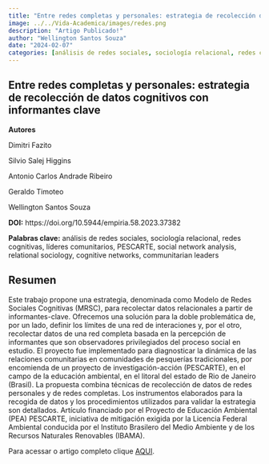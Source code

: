 ```yaml
---
title: "Entre redes completas y personales: estrategia de recolección de datos cognitivos con informantes clave"
image: ../../Vida-Academica/images/redes.png
description: "Artigo Publicado!"
author: "Wellington Santos Souza"
date: "2024-02-07"
categories: [análisis de redes sociales, sociología relacional, redes cognitivas, líderes comunitarios, PESCARTE, social network analysis, relational sociology, cognitive networks, communitarian leaders]
---
```


## Entre redes completas y personales: estrategia de recolección de datos cognitivos con informantes clave

**Autores**

Dimitri Fazito

Silvio Salej Higgins

Antonio Carlos Andrade Ribeiro

Geraldo Timoteo

Wellington Santos Souza

**DOI:** https://doi.org/10.5944/empiria.58.2023.37382

**Palabras clave:** análisis de redes sociales, sociología relacional, redes cognitivas, líderes comunitarios, PESCARTE, social network analysis, relational sociology, cognitive networks, communitarian leaders

## Resumen

Este trabajo propone una estrategia, denominada como Modelo de Redes Sociales Cognitivas (MRSC), para recolectar datos relacionales a partir de informantes-clave. Ofrecemos una solución para la doble problemática de, por un lado, definir los límites de una red de interaciones y, por el otro, recolectar datos de una red completa basada en la percepción de informantes que son observadores privilegiados del proceso social en estudio. El proyecto fue implementado para diagnosticar la dinámica de las relaciones comunitarias en comunidades de pesquerías tradicionales, por encomienda de un proyecto de investigación-acción (PESCARTE), en el campo de la educación ambiental, en el litoral del estado de Rio de Janeiro (Brasil). La propuesta combina técnicas de recolección de datos de redes personales y de redes completas. Los instrumentos elaborados para la recogida de datos y los procedimientos utilizados para validar la estrategia son detallados. Artículo financiado por el Proyecto de Educación Ambiental (PEA) PESCARTE, iniciativa de mitigación exigida por la Licencia Federal Ambiental conducida por el Instituto Brasilero del Medio Ambiente y de los Recursos Naturales Renovables (IBAMA).

Para acessar o artigo completo clique [AQUI](https://revistas.uned.es/index.php/empiria/article/view/37382).
